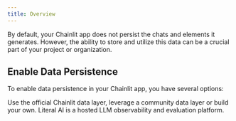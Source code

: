 ```yaml
---
title: Overview
---
```


By default, your Chainlit app does not persist the chats and elements it generates. However, the ability to store and utilize this data can be a crucial part of your project or organization.


## Enable Data Persistence
To enable data persistence in your Chainlit app, you have several options:

<CardGroup cols={2}>
  <Card
    title="Open Source Data Layer"
    icon="toolbox"
    href="/data-layers/overview"
  >
    Use the official Chainlit data layer, leverage a community data layer or build your own.
  </Card>
  <Card
    title="Literal AI"
    icon="thumbs-up"
    href="/llmops/literalai"
  >
    Literal AI is a hosted LLM observability and evaluation platform.
  </Card>
</CardGroup>
